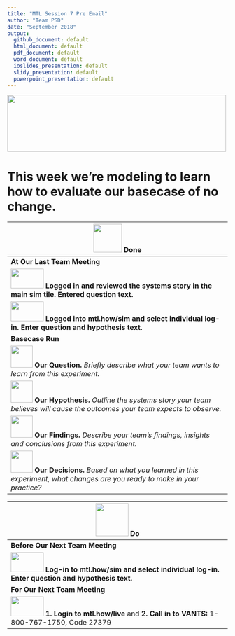 ```yaml
---
title: "MTL Session 7 Pre Email"
author: "Team PSD"
date: "September 2018"
output: 
  github_document: default
  html_document: default
  pdf_document: default
  word_document: default
  ioslides_presentation: default
  slidy_presentation: default
  powerpoint_presentation: default
---
```



<!-- MTL Logo, HTML img tag -->
<img src = "https://raw.githubusercontent.com/lzim/teampsd/teampsd_style/mtl_logo/mtl_testdontguess_sm.png"
     height = "130" width = "500"> 

# This week we're modeling to learn how to evaluate our basecase of no change. 

<!-- Do/Done Tables -->
| <img src = "https://raw.githubusercontent.com/lzim/teampsd/hexagon_icons/np_hexagon-check-mark_309690_003F72.png" height = "65" width = "65"> **Done** | 
| --- |
|**At Our Last Team Meeting**|
| [<img src = "https://raw.githubusercontent.com/lzim/teampsd/master/resources/logos/mtl_how_sim.png" height = "45" width = "75">](http://mtl.how/sim) **Logged in and reviewed the systems story in the main sim tile. Entered question text.** |
|[<img src = "https://raw.githubusercontent.com/lzim/teampsd/master/resources/logos/mtl_how_sim.png" height = "45" width = "75">](http://mtl.how/sim) **Logged into mtl.how/sim and select individual log-in. Enter question and hypothesis text.** |
**Basecase Run**  |
<img src = "https://raw.githubusercontent.com/lzim/teampsd/master/resources/icons/mtl_question.png" height = "50" width = "50" style = "display: inline-block"/> **Our Question.** *Briefly describe what your team wants to learn from this experiment.* |
<img src = "https://raw.githubusercontent.com/lzim/teampsd/master/resources/icons/mtl_hypothesis.png" height = "50" width = "50" style = "display: inline-block"/> **Our Hypothesis.** *Outline the systems story your team believes will cause the outcomes your team expects to observe.* | 
<img src = "https://raw.githubusercontent.com/lzim/teampsd/master/resources/icons/mtl_findings.png" height = "50" width = "50" style = "display: inline-block"/> **Our Findings.** *Describe your team's findings, insights and conclusions from this experiment.* |
<img src = "https://raw.githubusercontent.com/lzim/teampsd/master/resources/icons/mtl_decisions.png" height = "50" width = "50" style = "display: inline-block"/> **Our Decisions.** *Based on what you learned in this experiment, what changes are you ready to make in your practice?*|

<img src = "https://raw.githubusercontent.com/lzim/teampsd/hexagon_icons/np_synchronize_778914_003F72.png" height = "75" width = "75"> **Do** |
| --- |
|**Before Our Next Team Meeting**|
|[<img src = "https://raw.githubusercontent.com/lzim/teampsd/master/resources/logos/mtl_how_sim.png" height = "45" width = "75">](http://mtl.how/sim) **Log-in to mtl.how/sim and select individual log-in. Enter question and hypothesis text.**  |
|**For Our Next Team Meeting**|
[<img src = "https://github.com/lzim/teampsd/blob/master/resources/logos/mtl_live_sq_sm.png" height = "45" width = "75">](http://mtl.how/live) **1. Login to mtl.how/live** and **2. Call in to VANTS:** 1-800-767-1750, Code 27379 |



